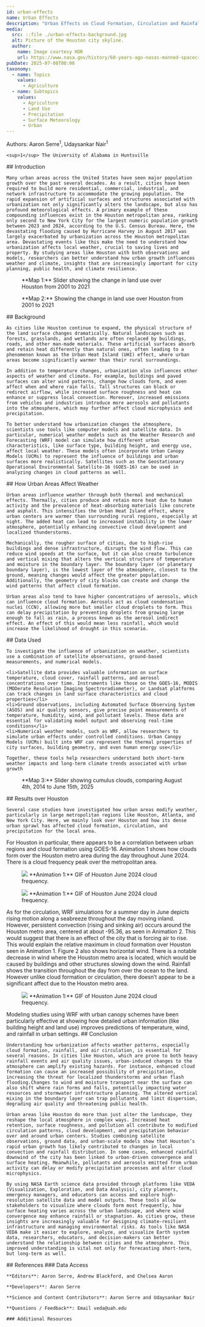 ---
id: urban-effects
name: Urban Effects
description: "Urban Effects on Cloud Formation, Circulation and Rainfall"
media:
  src: ::file ./urban-effects-background.jpg
  alt: Picture of the Houston city skyline.
  author: 
    name: Image courtesy HDR
    url: https://www.nasa.gov/history/60-years-ago-nasas-manned-spacecraft-center-opens-moving-to-houston/
pubDate: 2025-07-08T00:00
taxonomy:
  - name: Topics
    values: 
      - Agriculture
  - name: Subtopics 
    values: 
      - Agriculture
      - Land Use
      - Precipitation
      - Surface Meteorology
      - Urban
---

<Block>
  <Prose>
    Authors: Aaron Serre<sup>1</sup>, Udaysankar Nair<sup>1</sup>

    <sup>1</sup> The University of Alabama in Huntsville

  </Prose>
</Block>

<Block>
  <Prose>
    ## Introduction

    Many urban areas across the United States have seen major population growth over the past several decades. As a result, cities have been required to build more residential, commercial, industrial, and network infrastructure to accommodate the growing population. The rapid expansion of artificial surfaces and structures associated with urbanization not only significantly alters the landscape, but also has profound meteorological effects. A primary example of these compounding influences exist in the Houston metropolitan area, ranking only second to New York City for the largest numeric population growth between 2023 and 2024, according to the U.S. Census Bureau. Here, the devastating flooding caused by Hurricane Harvey in August 2017 was largely exacerbated by urbanization across the Houston metropolitan area. Devastating events like this make the need to understand how urbanization affects local weather, crucial to saving lives and property. By studying areas like Houston with both observations and models, researchers can better understand how urban growth influences weather and climate, insights that are increasingly important for city planning, public health, and climate resilience.

  </Prose>
</Block>

<Block type="wide">
  <Figure>
    <Map
      center={[-95.36, 29.76]} 
      zoom={8}
      datasetId="nlcd-annual-conus"
      layerId="nlcd-annual-conus"
      dateTime="2001-01-01"
      compareDateTime="2021-01-01"
      />
    <Caption>
      **Map 1:** Slider showing the change in land use over Houston from 2001 to 2021
    </Caption>
  </Figure>
</Block>

<Block type="wide">
  <Figure>
    <Map
      center={[-95.36, 29.76]} 
      zoom={8}
      datasetId="nlcd-new-urbanization"
      layerId="nlcd-new-urbanization"
      dateTime="2001-01-01"
      />
    <Caption>
      **Map 2:** Showing the change in land use over Houston from 2001 to 2021
    </Caption>
  </Figure>
</Block>

<Block>
  <Prose>
    ## Background

    As cities like Houston continue to expand, the physical structure of the land surface changes dramatically. Natural landscapes such as forests, grasslands, and wetlands are often replaced by buildings, roads, and other man-made materials. These artificial surfaces absorb and retain heat differently than natural ones, often leading to a phenomenon known as the Urban Heat Island (UHI) effect, where urban areas become significantly warmer than their rural surroundings.
  
    In addition to temperature changes, urbanization also influences other aspects of weather and climate. For example, buildings and paved surfaces can alter wind patterns, change how clouds form, and even affect when and where rain falls. Tall structures can block or redirect airflow, while increased surface roughness and heat can enhance or suppress local convection. Moreover, increased emissions from vehicles and industries introduce more aerosols and pollutants into the atmosphere, which may further affect cloud microphysics and precipitation.
    
    To better understand how urbanization changes the atmosphere, scientists use tools like computer models and satellite data. In particular, numerical weather models such as the Weather Research and Forecasting (WRF) model can simulate how different urban characteristics, like surface type, building height, and energy use, affect local weather. These models often incorporate Urban Canopy Models (UCMs) to represent the influence of buildings and urban surfaces more realistically. Satellites such as the Geostationary Operational Environmental Satellite-16 (GOES-16) can be used in analyzing changes in cloud patterns as well. 

  </Prose>
</Block>

<Block>
  <Prose>
    ## How Urban Areas Affect Weather

    Urban areas influence weather through both thermal and mechanical effects. Thermally, cities produce and retain more heat due to human activity and the prevalence of heat-absorbing materials like concrete and asphalt. This intensifies the Urban Heat Island effect, where urban centers are warmer than surrounding rural regions, especially at night. The added heat can lead to increased instability in the lower atmosphere, potentially enhancing convective cloud development and localized thunderstorms.
    
    Mechanically, the rougher surface of cities, due to high-rise buildings and dense infrastructure, disrupts the wind flow. This can reduce wind speeds at the surface, but it can also create turbulence and vertical mixing that alters the vertical structure of temperature and moisture in the boundary layer. The boundary layer (or planetary boundary layer), is the lowest layer of the atmosphere, closest to the ground, meaning changes would affect the greater population. Additionally, the geometry of city blocks can create and change the wind patterns that affect cloud formation.
    
    Urban areas also tend to have higher concentrations of aerosols, which can influence cloud formation. Aerosols act as cloud condensation nuclei (CCN), allowing more but smaller cloud droplets to form. This can delay precipitation by preventing droplets from growing large enough to fall as rain, a process known as the aerosol indirect effect. An effect of this would mean less rainfall, which would increase the likelihood of drought in this scenario.

  </Prose>
</Block>

<Block>
  <Prose>
    ## Data Used 

    To investigate the influence of urbanization on weather, scientists use a combination of satellite observations, ground-based measurements, and numerical models.

    <li>Satellite data provides valuable information on surface temperature, cloud cover, rainfall patterns, and aerosol concentrations over time. Instruments like those on the GOES-16, MODIS (MODerate Resolution Imaging Spectroradiometer), or Landsat platforms can track changes in land surface characteristics and cloud properties</li>
    <li>Ground observations, including Automated Surface Observing System (ASOS) and air quality sensors, give precise point measurements of temperature, humidity, wind, and pollutant levels. These data are essential for validating model output and observing real-time conditions</li>
    <li>Numerical weather models, such as WRF, allow researchers to simulate urban effects under controlled conditions. Urban Canopy Models (UCMs) built into WRF can represent the thermal properties of city surfaces, building geometry, and even human energy use</li>

    Together, these tools help researchers understand both short-term weather impacts and long-term climate trends associated with urban growth

  </Prose>
</Block>

<Block type="wide">
  <Figure>
    <Map
      center={[-95.36, 29.76]} 
      zoom={8}
      datasetId="HLSL30_2.0_true_color"
      layerId="HLSL30_2.0_true_color"
      dateTime="2014-08-04"
      compareDateTime="2025-06-23"
      />
    <Caption>
      **Map 3:** Slider showing cumulus clouds, comparing August 4th, 2014 to June 15th, 2025
    </Caption>
  </Figure>
</Block>

<Block>
  <Prose>
    ## Results over Houston

    Several case studies have investigated how urban areas modify weather, particularly in large metropolitan regions like Houston, Atlanta, and New York City. Here, we mainly look over Houston and how its dense urban sprawl has affected cloud formation, circulation, and precipitation for the local area. 

  </Prose>
</Block>
    
<Block>
  <Prose>
    For Houston in particular, there appears to be a correlation between urban regions and cloud formation using GOES-16. Animation 1 shows how clouds form over the Houston metro area during the day throughout June 2024. There is a cloud frequency peak over the metropolitan area.
  </Prose>

  <Figure>
      <Image
      src={new URL('./HoustonJune2024.gif', import.meta.url).href}
    />
    <Caption attrAuthor='GEOSTATIONARY OPERATIONAL ENVIRONMENTAL SATELLITES—R SERIES' attrUrl='https://www.goes-r.gov/spacesegment/abi.html'>
      **Animation 1:** GIF of Houston June 2024 cloud frequency.
    </Caption>
  </Figure>
</Block>

<Block>

  <Figure>
      <Image
      src={new URL('./HoustonJune2024.gif', import.meta.url).href}
    />
    <Caption attrAuthor='GEOSTATIONARY OPERATIONAL ENVIRONMENTAL SATELLITES—R SERIES' attrUrl='https://www.goes-r.gov/spacesegment/abi.html'>
      **Animation 1:** GIF of Houston June 2024 cloud frequency.
    </Caption>
  </Figure>

  <Prose>
    As for the circulation, WRF simulations for a summer day in June depicts rising motion along a seabreeze throughout the day moving inland. However, persistent convection (rising and sinking air) occurs around the Houston metro area, centered at about -95.36, as seen in Animation 2. This would suggest that there is an effect of the city that is forcing air to rise. This would explain the relative maximum in cloud formation over Houston seen in Animation 1. Figure 2 also shows horizontal wind. There is a notable decrease in wind where the Houston metro area is located, which would be caused by buildings and other structures slowing down the wind.
  </Prose>
</Block>

<Block>
  <Prose>
    Rainfall shows the transition throughout the day from over the ocean to the land. However unlike cloud formation or circulation, there doesn’t appear to be a significant affect due to the Houston metro area.
  </Prose>

  <Figure>
      <Image
      src={new URL('./HoustonJune2024.gif', import.meta.url).href}
    />
    <Caption attrAuthor='GEOSTATIONARY OPERATIONAL ENVIRONMENTAL SATELLITES—R SERIES' attrUrl='https://www.goes-r.gov/spacesegment/abi.html'>
      **Animation 1:** GIF of Houston June 2024 cloud frequency.
    </Caption>
  </Figure>
</Block>
  
<Block>
  <Prose>  
    Modeling studies using WRF with urban canopy schemes have been particularly effective at showing how detailed urban information (like building height and land use) improves predictions of temperature, wind, and rainfall in urban settings.
  </Prose>
</Block>

<Block>
  <Prose>
    ## Conclusion

    Understanding how urbanization affects weather patterns, especially cloud formation, rainfall, and air circulation, is essential for several reasons. In cities like Houston, which are prone to both heavy rainfall events and air quality issues, urban-induced changes to the atmosphere can amplify existing hazards. For instance, enhanced cloud formation can cause an increased possibility of precipitation, increasing the threat for localized thunderstorms and urban flash flooding.Changes to wind and moisture transport near the surface can also shift where rain forms and falls, potentially impacting water resources and stormwater infrastructure planning. The altered vertical mixing in the boundary layer can trap pollutants and limit dispersion, degrading air quality and threatening public health.

    Urban areas like Houston do more than just alter the landscape, they reshape the local atmosphere in complex ways. Increased heat retention, surface roughness, and pollution all contribute to modified circulation patterns, cloud development, and precipitation behavior over and around urban centers. Studies combining satellite observations, ground data, and urban-scale models show that Houston’s rapid urban growth has likely contributed to changes in local convection and rainfall distribution. In some cases, enhanced rainfall downwind of the city has been linked to urban-driven convergence and surface heating. Meanwhile, pollutants and aerosols emitted from urban activity can delay or modify precipitation processes and alter cloud microphysics.

    By using NASA Earth science data provided through platforms like VEDA (Visualization, Exploration, and Data Analysis), city planners, emergency managers, and educators can access and explore high-resolution satellite data and model outputs. These tools allow stakeholders to visualize where clouds form most frequently, how surface heating varies across the urban landscape, and where wind convergence may enhance rainfall or stagnation. As cities grow, these insights are increasingly valuable for designing climate-resilient infrastructure and managing environmental risks. As tools like NASA VEDA make it easier to explore, analyze, and visualize Earth system data, researchers, educators, and decision-makers can better understand the relationship between cities and the atmosphere. This improved understanding is vital not only for forecasting short-term, but long-term as well. 

  </Prose>
</Block>

<Block>
  <Prose>
    ## References
  </Prose>
</Block>

<Block>
  <Prose>
    ### Data Access
  </Prose>
</Block>

<Block>
  <Prose>

    **Editors**: Aaron Serre, Andrew Blackford, and Chelsea Aaron

    **Developers**: Aaron Serre

    **Science and Content Contributors**: Aaron Serre and Udaysankar Nair

    **Questions / Feedback**: Email veda@uah.edu

    ### Additional Resources
  </Prose>
</Block>